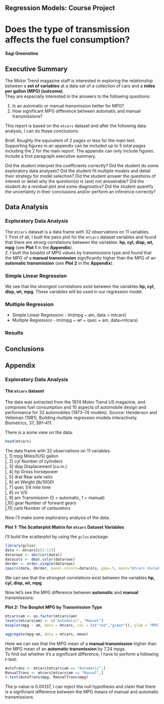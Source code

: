 
## Regression Models: Course Project

# Does the type of transmission affects the fuel consumption?

#### Sagi Greenstine

## Executive Summary

The Motor Trend magazine staff is interested in exploring the relationship between a **set of variables** at a data set of a collection of cars and a **miles per gallon (MPG) (outcome)**.  
They are especially interested in the answers to the following questions:

1. Is an automatic or manual transmission better for MPG?  
2. How significant MPG difference between automatic and manual transmissions?

This report is based on the ```mtcars``` dataset and after the following data analysis, I can do these conclusions:


Brief. 
Roughly the equivalent of 2 pages or less for the main text. 
Supporting figures in an appendix can be included up to 5 total pages including the 2 for the main report. 
The appendix can only include figures.
Include a first paragraph executive summary.

Did the student interpret the coefficients correctly?
Did the student do some exploratory data analyses?
Did the student fit multiple models and detail their strategy for model selection?
Did the student answer the questions of interest or detail why the question(s) is (are) not answerable?
Did the student do a residual plot and some diagnostics?
Did the student quantify the uncertainty in their conclusions and/or perform an inference correctly?

## Data Analysis

### Exploratory Data Analysis

The ```mtcars``` dataset is a data frame with 32 observations on 11 variables.  
1. First of all, I built the pairs plot for the ```mtcars``` dataset variables and found that there are strong correlations between the variables: **hp, cyl, disp, wt, mpg** (see **Plot 1** in the **Appendix**).  
2. I built the boxplot of MPG values by transmissions type and found that the MPG of a **manual transmission** significantly higher than the MPG of an **automatic transmission** (see **Plot 2** in the **Appendix**).


### Simple Linear Regression

We see that the strongest correlations exist between the variables **hp, cyl, disp, wt, mpg**. These variables will be used in our regression model.

### Multiple Regression

* Simple Linear Regression - lm(mpg ~ am, data = mtcars)
* Multiple Regression - lm(mpg ~ wt + qsec + am, data=mtcars)

### Results

## Conclusions

## Appendix

### Exploratory Data Analysis

#### The ```mtcars``` dataset
The data was extracted from the 1974 Motor Trend US magazine, and comprises fuel consumption and 10 aspects of automobile design and performance for 32 automobiles (1973–74 models).
Source: Henderson and Velleman (1981), Building multiple regression models interactively. Biometrics, 37, 391–411.  

There is a some view on the data:

```r
head(mtcars)
```

The data frame with 32 observations on 11 variables.  
[, 1]	mpg	Miles/(US) gallon  
[, 2]	cyl	Number of cylinders  
[, 3]	disp	Displacement (cu.in.)  
[, 4]	hp	Gross horsepower  
[, 5]	drat	Rear axle ratio  
[, 6]	wt	Weight (lb/1000)  
[, 7]	qsec	1/4 mile time  
[, 8]	vs	V/S  
[, 9]	am	Transmission (0 = automatic, 1 = manual)  
[,10]	gear	Number of forward gears  
[,11]	carb	Number of carburetors  

Now I'll make some exploratory analysis of the data.

**Plot 1: The Scatterplot Matrix for ```mtcars``` Dataset Variables**

I'll build the scatterplot by using the ```gclus``` package:

```r
library(gclus)
data <- mtcars[c(1:11)] 
datarows <- abs(cor(data))
datacols <- dmat.color(datarows)
dorder <- order.single(datarows) 
cpairs(data, dorder, panel.colors=datacols, gap=.5, main="mtcars Variables Correlations" )
```

We can see that the strongest correlations exist between the variables **hp, cyl, disp, wt, mpg**.

Now let's see the MPG difference between **automatic** and **manual** transmissions:

**Plot 2: The Boxplot MPG by Transmission Type** 

```r
mtcars$am <- as.factor(mtcars$am)
levels(mtcars$am) <- c("Automatic", "Manual")
boxplot(mpg ~ am, data = mtcars, col = (c("red","green")), ylab = "MPG", xlab = "Transmission Type")
```

```r
aggregate(mpg~am, data = mtcars, mean)
```

Here we can see that the MPG mean of a **manual transmission** higher than the MPG mean of an **automatic transmission** by 7.24 mpgs.  
To find out whether it's a significant difference, I have to perform a following t-test:
```r
AutoTrans <- mtcars[mtcars$am == "Automatic",]
ManualTrans <- mtcars[mtcars$am == "Manual",]
t.test(AutoTrans$mpg, ManualTrans$mpg)
```

The p-value is 0.00137, I can reject the null hypothesis and claim that there is a signficiant difference between the MPG means of manual and automatic transmissions.




